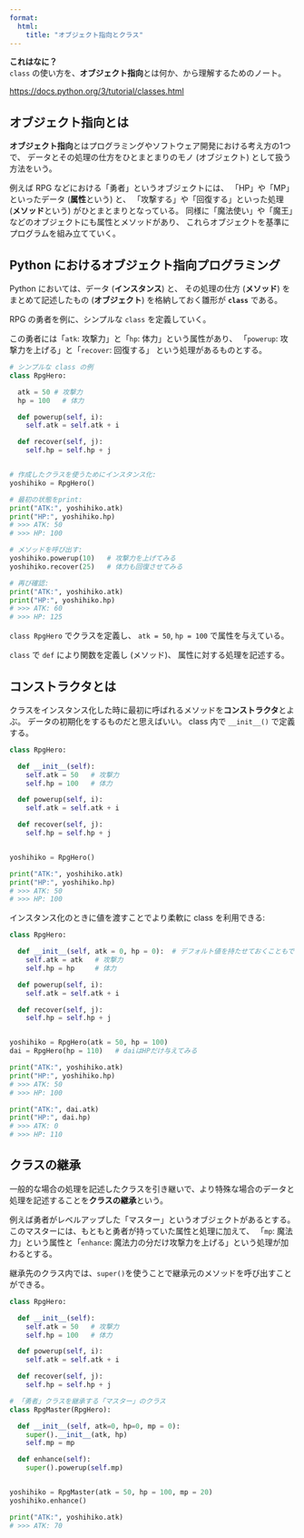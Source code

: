 ```yaml
---
format:
  html:
    title: "オブジェクト指向とクラス"
---
```


<div class="note">

**これはなに？**<br>
`class` の使い方を、**オブジェクト指向**とは何か、から理解するためのノート。

</div>

<https://docs.python.org/3/tutorial/classes.html>


## オブジェクト指向とは

**オブジェクト指向**とはプログラミングやソフトウェア開発における考え方の1つで、
データとその処理の仕方をひとまとまりのモノ (オブジェクト) として扱う方法をいう。

例えば RPG などにおける「勇者」というオブジェクトには、
「HP」や「MP」といったデータ (**属性**という) と、
「攻撃する」や「回復する」といった処理 (**メソッド**という) がひとまとまりとなっている。
同様に「魔法使い」や「魔王」などのオブジェクトにも属性とメソッドがあり、
これらオブジェクトを基準にプログラムを組み立てていく。


## Python におけるオブジェクト指向プログラミング

Python においては、データ (**インスタンス**) と、
その処理の仕方 (**メソッド**) をまとめて記述したもの (**オブジェクト**)
を格納しておく雛形が **`class`** である。

RPG の勇者を例に、シンプルな `class` を定義していく。

この勇者には「`atk`: 攻撃力」と「`hp`: 体力」という属性があり、
「`powerup`: 攻撃力を上げる」と「`recover`: 回復する」
という処理があるものとする。

```python
# シンプルな class の例
class RpgHero:

  atk = 50 # 攻撃力
  hp = 100   # 体力

  def powerup(self, i):
    self.atk = self.atk + i

  def recover(self, j):
    self.hp = self.hp + j


# 作成したクラスを使うためにインスタンス化:
yoshihiko = RpgHero()

# 最初の状態をprint:
print("ATK:", yoshihiko.atk)
print("HP:", yoshihiko.hp)
# >>> ATK: 50
# >>> HP: 100

# メソッドを呼び出す:
yoshihiko.powerup(10)   # 攻撃力を上げてみる
yoshihiko.recover(25)   # 体力も回復させてみる

# 再び確認:
print("ATK:", yoshihiko.atk)
print("HP:", yoshihiko.hp)
# >>> ATK: 60
# >>> HP: 125
```

`class RpgHero` でクラスを定義し、
`atk = 50`, `hp = 100` で属性を与えている。

`class` で `def` により関数を定義し (メソッド)、
属性に対する処理を記述する。


## コンストラクタとは

クラスをインスタンス化した時に最初に呼ばれるメソッドを**コンストラクタ**とよぶ。
データの初期化をするものだと思えばいい。
class 内で `__init__()` で定義する。

```python
class RpgHero:

  def __init__(self):
    self.atk = 50   # 攻撃力
    self.hp = 100   # 体力

  def powerup(self, i):
    self.atk = self.atk + i

  def recover(self, j):
    self.hp = self.hp + j


yoshihiko = RpgHero()

print("ATK:", yoshihiko.atk)
print("HP:", yoshihiko.hp)
# >>> ATK: 50
# >>> HP: 100
```

インスタンス化のときに値を渡すことでより柔軟に class を利用できる:

```python
class RpgHero:

  def __init__(self, atk = 0, hp = 0):  # デフォルト値を持たせておくこともできる
    self.atk = atk   # 攻撃力
    self.hp = hp     # 体力

  def powerup(self, i):
    self.atk = self.atk + i

  def recover(self, j):
    self.hp = self.hp + j


yoshihiko = RpgHero(atk = 50, hp = 100)
dai = RpgHero(hp = 110)   # daiはHPだけ与えてみる

print("ATK:", yoshihiko.atk)
print("HP:", yoshihiko.hp)
# >>> ATK: 50
# >>> HP: 100

print("ATK:", dai.atk)
print("HP:", dai.hp)
# >>> ATK: 0
# >>> HP: 110
```


## クラスの継承

一般的な場合の処理を記述したクラスを引き継いで、より特殊な場合のデータと処理を記述することを**クラスの継承**という。

例えば勇者がレベルアップした「マスター」というオブジェクトがあるとする。
このマスターには、もともと勇者が持っていた属性と処理に加えて、
「`mp`: 魔法力」という属性と「`enhance`: 魔法力の分だけ攻撃力を上げる」という処理が加わるとする。

継承先のクラス内では、`super()`を使うことで継承元のメソッドを呼び出すことができる。

```python
class RpgHero:

  def __init__(self):
    self.atk = 50   # 攻撃力
    self.hp = 100   # 体力

  def powerup(self, i):
    self.atk = self.atk + i

  def recover(self, j):
    self.hp = self.hp + j

# 「勇者」クラスを継承する「マスター」のクラス
class RpgMaster(RpgHero):

  def __init__(self, atk=0, hp=0, mp = 0):
    super().__init__(atk, hp)
    self.mp = mp

  def enhance(self):
    super().powerup(self.mp)


yoshihiko = RpgMaster(atk = 50, hp = 100, mp = 20)
yoshihiko.enhance()

print("ATK:", yoshihiko.atk)
# >>> ATK: 70
```
